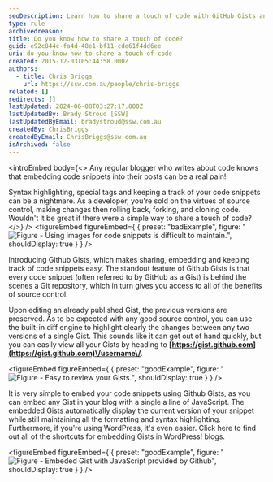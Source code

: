 ```yaml
---
seoDescription: Learn how to share a touch of code with GitHub Gists and simplify your blogging experience.
type: rule
archivedreason:
title: Do you know how to share a touch of code?
guid: e92c844c-fa4d-48e1-bf11-cde61f4dd6ee
uri: do-you-know-how-to-share-a-touch-of-code
created: 2015-12-03T05:44:58.000Z
authors:
  - title: Chris Briggs
    url: https://ssw.com.au/people/chris-briggs
related: []
redirects: []
lastUpdated: 2024-06-08T03:27:17.000Z
lastUpdatedBy: Brady Stroud [SSW]
lastUpdatedByEmail: bradystroud@ssw.com.au
createdBy: ChrisBriggs
createdByEmail: ChrisBriggs@ssw.com.au
isArchived: false
---
```


<introEmbed
  body={<>
Any regular blogger who writes about code knows that embedding code snippets into their posts can be a real pain!

Syntax highlighting, special tags and keeping a track of your code snippets can be a nightmare. As a developer, you're sold on the virtues of source control, making changes then rolling back, forking, and cloning code. Wouldn't it be great if there were a simple way to share a touch of code?
  </>}
/>
<figureEmbed figureEmbed={ {
  preset: "badExample",
  figure: "![Figure - Using images for code snippets is difficult to maintain.](/uploads/rules/do-you-know-how-to-share-a-touch-of-code/2014-03-08_19-49-571.png)",
  shouldDisplay: true
} } />


Introducing Github Gists, which makes sharing, embedding and keeping track of code snippets easy. The standout feature of Github Gists is that every code snippet (often referred to by GitHub as a Gist) is behind the scenes a Git repository, which in turn gives you access to all of the benefits of source control.

Upon editing an already published Gist, the previous versions are preserved. As to be expected with any good source control, you can use the built-in diff engine to highlight clearly the changes between any two versions of a single Gist. This sounds like it can get out of hand quickly, but you can easily view all your Gists by heading to **[https://gist.github.com](https://gist.github.com)\/username\/**.

<figureEmbed figureEmbed={ {
  preset: "goodExample",
  figure: "![Figure - Easy to review your Gists.](/uploads/rules/do-you-know-how-to-share-a-touch-of-code/2015-12-03_15-46-34.png)",
  shouldDisplay: true
} } />


It is very simple to embed your code snippets using Github Gists, as you can embed any Gist in your blog with a single a line of JavaScript. The embedded Gists automatically display the current version of your snippet while still maintaining all the formatting and syntax highlighting. Furthermore, if you're using WordPress, it's even easier. Click here to find out all of the shortcuts for embedding Gists in WordPress! blogs.

<figureEmbed figureEmbed={ {
  preset: "goodExample",
  figure: "![Figure - Embeded Gist with JavaScript provided by Github](/uploads/rules/do-you-know-how-to-share-a-touch-of-code/2015-12-03_15-50-42.png)",
  shouldDisplay: true
} } />
